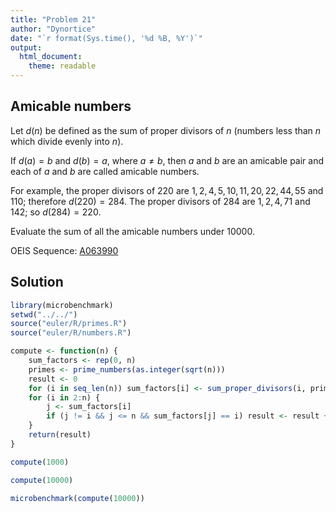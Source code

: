 ```yaml
---
title: "Problem 21"
author: "Dynortice"
date: "`r format(Sys.time(), '%d %B, %Y')`"
output:
  html_document:
    theme: readable
---
```

## Amicable numbers

Let $d(n)$ be defined as the sum of proper divisors of $n$ (numbers less than $n$ which divide evenly into $n$).

If $d(a) = b$ and $d(b) = a$, where $a \ne b$, then $a$ and $b$ are an amicable pair and each of $a$ and $b$ are called amicable numbers.

For example, the proper divisors of $220$ are $1, 2, 4, 5, 10, 11, 20, 22, 44, 55$ and $110$; therefore $d(220) = 284$. The proper divisors of $284$ are $1, 2, 4, 71$ and $142$; so $d(284) = 220$.

Evaluate the sum of all the amicable numbers under $10000$.

OEIS Sequence: [A063990](https://oeis.org/A063990)

## Solution
```r
library(microbenchmark)
setwd("../../")
source("euler/R/primes.R")
source("euler/R/numbers.R")
```
```r
compute <- function(n) {
    sum_factors <- rep(0, n)
    primes <- prime_numbers(as.integer(sqrt(n)))
    result <- 0
    for (i in seq_len(n)) sum_factors[i] <- sum_proper_divisors(i, primes)
    for (i in 2:n) {
        j <- sum_factors[i]
        if (j != i && j <= n && sum_factors[j] == i) result <- result + i
    }
    return(result)
}
```
```r
compute(1000)
```
```r
compute(10000)
```
```r
microbenchmark(compute(10000))
```
